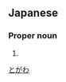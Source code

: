==Japanese==
{{ja-kanjitab|戸|川}}

===Proper noun===
{{ja-pos|proper|とがわ}}

# {{surname|lang=ja}}

[[Category:Japanese surnames|とがわ]]